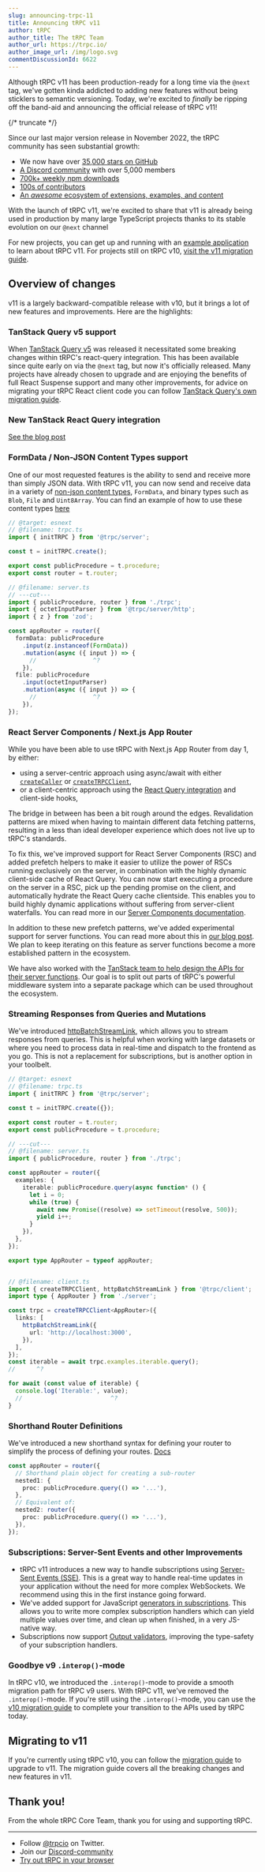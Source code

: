 ```yaml
---
slug: announcing-trpc-11
title: Announcing tRPC v11
author: tRPC
author_title: The tRPC Team
author_url: https://trpc.io/
author_image_url: /img/logo.svg
commentDiscussionId: 6622
---
```



Although tRPC v11 has been production-ready for a long time via the `@next` tag, we've gotten kinda addicted to adding new features without being sticklers to semantic versioning. Today, we're excited to _finally_ be ripping off the band-aid and announcing the official release of tRPC v11!

{/* truncate */}

Since our last major version release in November 2022, the tRPC community has seen substantial growth:

- We now have over [35,000 stars on GitHub](https://github.com/trpc/trpc)
- [A Discord community](https://trpc.io/discord) with over 5,000 members
- [700k+ weekly npm downloads](https://www.npmjs.com/package/@trpc/server)
- [100s of contributors](https://github.com/trpc/trpc/graphs/contributors)
- [An _awesome_ ecosystem of extensions, examples, and content](https://trpc.io/awesome)

With the launch of tRPC v11, we're excited to share that v11 is already being used in production by many large TypeScript projects thanks to its stable evolution on our `@next` channel

For new projects, you can get up and running with an [example application](https://trpc.io/awesome#-starting-points-example-projects-etc) to learn about tRPC v11. For projects still on tRPC v10, [visit the v11 migration guide](https://trpc.io/docs/v11/migrate-from-v10-to-v11).

## Overview of changes

v11 is a largely backward-compatible release with v10, but it brings a lot of new features and improvements. Here are the highlights:

### TanStack Query v5 support

When [TanStack Query v5](https://tanstack.com/blog/announcing-tanstack-query-v5) was released it necessitated some breaking changes within tRPC's react-query integration. This has been available since quite early on via the `@next` tag, but now it's officially released. Many projects have already chosen to upgrade and are enjoying the benefits of full React Suspense support and many other improvements, for advice on migrating your tRPC React client code you can follow [TanStack Query's own migration guide](https://tanstack.com/query/v5/docs/react/guides/migrating-to-v5).

### New TanStack React Query integration

[See the blog post](./2025-02-17-new-tanstack-react-query-integration.mdx)

### FormData / Non-JSON Content Types support

One of our most requested features is the ability to send and receive more than simply JSON data. With tRPC v11, you can now send and receive data in a variety of [non-json content types](/docs/server/validators#non-json-content-types), `FormData`, and binary types such as `Blob`, `File` and `Uint8Array`. You can find an example of how to use these content types [here](https://github.com/trpc/trpc/tree/next/examples/minimal-content-types)

```ts twoslash
// @target: esnext
// @filename: trpc.ts
import { initTRPC } from '@trpc/server';

const t = initTRPC.create();

export const publicProcedure = t.procedure;
export const router = t.router;

// @filename: server.ts
// ---cut---
import { publicProcedure, router } from './trpc';
import { octetInputParser } from '@trpc/server/http';
import { z } from 'zod';

const appRouter = router({
  formData: publicProcedure
    .input(z.instanceof(FormData))
    .mutation(async ({ input }) => {
      //                ^?
    }),
  file: publicProcedure
    .input(octetInputParser)
    .mutation(async ({ input }) => {
      //                ^?
    }),
});
```

### React Server Components / Next.js App Router

While you have been able to use tRPC with Next.js App Router from day 1, by either:

- using a server-centric approach using async/await with either [`createCaller`](/docs/server/server-side-calls) or [`createTRPCClient`](/docs/client/vanilla),
- or a client-centric approach using the [React Query integration](/docs/client/react) and client-side hooks,

The bridge in between has been a bit rough around the edges. Revalidation patterns are mixed when having to maintain different data fetching patterns, resulting in a less than ideal developer experience which does not live up to tRPC's standards.

To fix this, we've improved support for React Server Components (RSC) and added prefetch helpers to make it easier to utilize the power of RSCs running exclusively on the server, in combination with the highly dynamic client-side cache of React Query.
You can now start executing a procedure on the server in a RSC, pick up the pending promise on the client, and automatically hydrate the React Query cache clientside. This enables you to build highly dynamic applications without suffering from server-client waterfalls. You can read more in our [Server Components documentation](/docs/client/react/server-components).

In addition to these new prefetch patterns, we've added experimental support for server functions. You can read more about this in [our blog post](/blog/trpc-actions). We plan to keep iterating on this feature as server functions become a more established pattern in the ecosystem.

We have also worked with the [TanStack team to help design the APIs for their server functions](https://x.com/tannerlinsley/status/1844500352655335522). Our goal is to split out parts of tRPC's powerful middleware system into a separate package which can be used throughout the ecosystem.

### Streaming Responses from Queries and Mutations

We've introduced [httpBatchStreamLink](/docs/client/links/httpBatchStreamLink), which allows you to stream responses from queries. This is helpful when working with large datasets or where you need to process data in real-time and dispatch to the frontend as you go. This is not a replacement for subscriptions, but is another option in your toolbelt.

```ts twoslash
// @target: esnext
// @filename: trpc.ts
import { initTRPC } from '@trpc/server';

const t = initTRPC.create({});

export const router = t.router;
export const publicProcedure = t.procedure;

// ---cut---
// @filename: server.ts
import { publicProcedure, router } from './trpc';

const appRouter = router({
  examples: {
    iterable: publicProcedure.query(async function* () {
      let i = 0;
      while (true) {
        await new Promise((resolve) => setTimeout(resolve, 500));
        yield i++;
      }
    }),
  },
});

export type AppRouter = typeof appRouter;


// @filename: client.ts
import { createTRPCClient, httpBatchStreamLink } from '@trpc/client';
import type { AppRouter } from './server';

const trpc = createTRPCClient<AppRouter>({
  links: [
    httpBatchStreamLink({
      url: 'http://localhost:3000',
    }),
  ],
});
const iterable = await trpc.examples.iterable.query();
//      ^?

for await (const value of iterable) {
  console.log('Iterable:', value);
  //                         ^?
}
```

### Shorthand Router Definitions

We've introduced a new shorthand syntax for defining your router to simplify the process of defining your routes. [Docs](/docs/server/merging-routers#inline-sub-router)

```ts twosloash
const appRouter = router({
  // Shorthand plain object for creating a sub-router
  nested1: {
    proc: publicProcedure.query(() => '...'),
  },
  // Equivalent of:
  nested2: router({
    proc: publicProcedure.query(() => '...'),
  }),
});
```

### Subscriptions: Server-Sent Events and other Improvements

- tRPC v11 introduces a new way to handle subscriptions using [Server-Sent Events (SSE)](/docs/server/subscriptions#websockets-or-server-sent-events). This is a great way to handle real-time updates in your application without the need for more complex WebSockets. We recommend using this in the first instance going forward.
- We've added support for JavaScript [generators in subscriptions](/docs/server/subscriptions#cleanup-of-side-effects). This allows you to write more complex subscription handlers which can yield multiple values over time, and clean up when finished, in a very JS-native way.
- Subscriptions now support [Output validators](/docs/server/subscriptions#output-validation), improving the type-safety of your subscription handlers.

### Goodbye v9 `.interop()`-mode

In tRPC v10, we introduced the `.interop()`-mode to provide a smooth migration path for tRPC v9 users. With tRPC v11, we've removed the `.interop()`-mode. If you're still using the `.interop()`-mode, you can use the [v10 migration guide](https://trpc.io/docs/v10/migrate-from-v9-to-v10) to complete your transition to the APIs used by tRPC today.

## Migrating to v11

If you're currently using tRPC v10, you can follow the [migration guide](/docs/migrate-from-v10-to-v11) to upgrade to v11. The migration guide covers all the breaking changes and new features in v11.

## Thank you!

From the whole tRPC Core Team, thank you for using and supporting tRPC.

---

- Follow [@trpcio](https://twitter.com/trpcio) on Twitter.
- Join our [Discord-community](https://trpc.io/discord)
- [Try out tRPC in your browser](https://trpc.io/#try-it-out)

<GithubSponsorButton />
